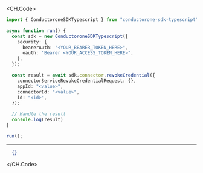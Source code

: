 
<CH.Code>
```typescript RevokeCredential.ts
import { ConductoroneSDKTypescript } from "conductorone-sdk-typescript";

async function run() {
  const sdk = new ConductoroneSDKTypescript({
    security: {
      bearerAuth: "<YOUR_BEARER_TOKEN_HERE>",
      oauth: "Bearer <YOUR_ACCESS_TOKEN_HERE>",
    },
  });

  const result = await sdk.connector.revokeCredential({
    connectorServiceRevokeCredentialRequest: {},
    appId: "<value>",
    connectorId: "<value>",
    id: "<id>",
  });

  // Handle the result
  console.log(result)
}

run();
```
---

```json Example Response
  {}
```
</CH.Code>
